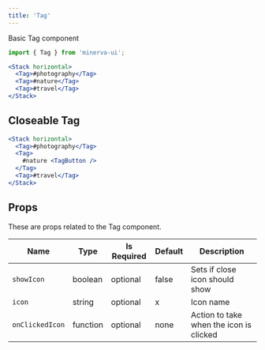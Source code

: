```yaml
---
title: 'Tag'
---
```



Basic Tag component

```js
import { Tag } from 'minerva-ui';
```

```jsx live
<Stack horizontal>
  <Tag>#photography</Tag>
  <Tag>#nature</Tag>
  <Tag>#travel</Tag>
</Stack>
```

## Closeable Tag

```jsx
<Stack horizontal>
  <Tag>#photography</Tag>
  <Tag>
    #nature <TagButton />
  </Tag>
  <Tag>#travel</Tag>
</Stack>
```

## Props

These are props related to the Tag component.

| Name            | Type     | Is Required | Default | Description                             |
| --------------- | -------- | ----------- | ------- | --------------------------------------- |
| `showIcon`      | boolean  | optional    | false   | Sets if close icon should show          |
| `icon`          | string   | optional    | x       | Icon name                               |
| `onClickedIcon` | function | optional    | none    | Action to take when the icon is clicked |
